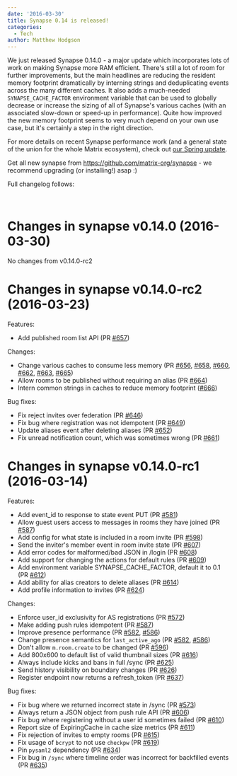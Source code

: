```yaml
---
date: '2016-03-30'
title: Synapse 0.14 is released!
categories:
  - Tech
author: Matthew Hodgson
---
```


We just released Synapse 0.14.0 - a major update which incorporates lots of work on making Synapse more RAM efficient. There's still a lot of room for further improvements, but the main headlines are reducing the resident memory footprint dramatically by interning strings and deduplicating events across the many different caches. It also adds a much-needed <code>SYNAPSE_CACHE_FACTOR</code> environment variable that can be used to globally decrease or increase the sizing of all of Synapse's various caches (with an associated slow-down or speed-up in performance). Quite how improved the new memory footprint seems to very much depend on your own use case, but it's certainly a step in the right direction.

For more details on recent Synapse performance work (and a general state of the union for the whole Matrix ecosystem), check out <a href="https://matrix.org/blog/2016/03/26/the-matrix-spring-special/">our Spring update</a>.

Get all new synapse from <a href="https://github.com/matrix-org/synapse">https://github.com/matrix-org/synapse</a> - we recommend upgrading (or installing!) asap :)

Full changelog follows:

&nbsp;
<div class="markdown-body">
<h1>Changes in synapse v0.14.0 (2016-03-30)</h1>
No changes from v0.14.0-rc2
<h1>Changes in synapse v0.14.0-rc2 (2016-03-23)</h1>
Features:
<ul>
	<li>Add published room list API (PR <a class="issue-link js-issue-link" href="https://github.com/matrix-org/synapse/pull/657" data-url="https://github.com/matrix-org/synapse/issues/657" data-id="142376806" data-error-text="Failed to load issue title" data-permission-text="Issue title is private">#657</a>)</li>
</ul>
Changes:
<ul>
	<li>Change various caches to consume less memory (PR <a class="issue-link js-issue-link" href="https://github.com/matrix-org/synapse/pull/656" data-url="https://github.com/matrix-org/synapse/issues/656" data-id="141883503" data-error-text="Failed to load issue title" data-permission-text="Issue title is private">#656</a>, <a class="issue-link js-issue-link" href="https://github.com/matrix-org/synapse/pull/658" data-url="https://github.com/matrix-org/synapse/issues/658" data-id="142428334" data-error-text="Failed to load issue title" data-permission-text="Issue title is private">#658</a>, <a class="issue-link js-issue-link" href="https://github.com/matrix-org/synapse/pull/660" data-url="https://github.com/matrix-org/synapse/issues/660" data-id="142630190" data-error-text="Failed to load issue title" data-permission-text="Issue title is private">#660</a>, <a class="issue-link js-issue-link" href="https://github.com/matrix-org/synapse/pull/662" data-url="https://github.com/matrix-org/synapse/issues/662" data-id="142908266" data-error-text="Failed to load issue title" data-permission-text="Issue title is private">#662</a>, <a class="issue-link js-issue-link" href="https://github.com/matrix-org/synapse/pull/663" data-url="https://github.com/matrix-org/synapse/issues/663" data-id="142922725" data-error-text="Failed to load issue title" data-permission-text="Issue title is private">#663</a>, <a class="issue-link js-issue-link" href="https://github.com/matrix-org/synapse/pull/665" data-url="https://github.com/matrix-org/synapse/issues/665" data-id="142938097" data-error-text="Failed to load issue title" data-permission-text="Issue title is private">#665</a>)</li>
	<li>Allow rooms to be published without requiring an alias (PR <a class="issue-link js-issue-link" href="https://github.com/matrix-org/synapse/pull/664" data-url="https://github.com/matrix-org/synapse/issues/664" data-id="142929970" data-error-text="Failed to load issue title" data-permission-text="Issue title is private">#664</a>)</li>
	<li>Intern common strings in caches to reduce memory footprint (<a class="issue-link js-issue-link" href="https://github.com/matrix-org/synapse/pull/666" data-url="https://github.com/matrix-org/synapse/issues/666" data-id="143009852" data-error-text="Failed to load issue title" data-permission-text="Issue title is private">#666</a>)</li>
</ul>
Bug fixes:
<ul>
	<li>Fix reject invites over federation (PR <a class="issue-link js-issue-link" title="Persist rejection of invites over federation" href="https://github.com/matrix-org/synapse/pull/646" data-id="140973458" data-error-text="Failed to load issue title" data-permission-text="Issue title is private">#646</a>)</li>
	<li>Fix bug where registration was not idempotent (PR <a class="issue-link js-issue-link" href="https://github.com/matrix-org/synapse/pull/649" data-url="https://github.com/matrix-org/synapse/issues/649" data-id="141252178" data-error-text="Failed to load issue title" data-permission-text="Issue title is private">#649</a>)</li>
	<li>Update aliases event after deleting aliases (PR <a class="issue-link js-issue-link" title="Update aliases event after deletion" href="https://github.com/matrix-org/synapse/pull/652" data-id="141592232" data-error-text="Failed to load issue title" data-permission-text="Issue title is private">#652</a>)</li>
	<li>Fix unread notification count, which was sometimes wrong (PR <a class="issue-link js-issue-link" href="https://github.com/matrix-org/synapse/pull/661" data-url="https://github.com/matrix-org/synapse/issues/661" data-id="142657556" data-error-text="Failed to load issue title" data-permission-text="Issue title is private">#661</a>)</li>
</ul>
<h1>Changes in synapse v0.14.0-rc1 (2016-03-14)</h1>
Features:
<ul>
	<li>Add event_id to response to state event PUT (PR <a class="issue-link js-issue-link" title="client/v1/room: include event_id in response to state event PUT" href="https://github.com/matrix-org/synapse/pull/581" data-id="134248706" data-error-text="Failed to load issue title" data-permission-text="Issue title is private">#581</a>)</li>
	<li>Allow guest users access to messages in rooms they have joined (PR <a class="issue-link js-issue-link" href="https://github.com/matrix-org/synapse/pull/587" data-url="https://github.com/matrix-org/synapse/issues/587" data-id="134846121" data-error-text="Failed to load issue title" data-permission-text="Issue title is private">#587</a>)</li>
	<li>Add config for what state is included in a room invite (PR <a class="issue-link js-issue-link" href="https://github.com/matrix-org/synapse/pull/598" data-url="https://github.com/matrix-org/synapse/issues/598" data-id="135736142" data-error-text="Failed to load issue title" data-permission-text="Issue title is private">#598</a>)</li>
	<li>Send the inviter's member event in room invite state (PR <a class="issue-link js-issue-link" href="https://github.com/matrix-org/synapse/pull/607" data-url="https://github.com/matrix-org/synapse/issues/607" data-id="136466943" data-error-text="Failed to load issue title" data-permission-text="Issue title is private">#607</a>)</li>
	<li>Add error codes for malformed/bad JSON in /login (PR <a class="issue-link js-issue-link" href="https://github.com/matrix-org/synapse/pull/608" data-url="https://github.com/matrix-org/synapse/issues/608" data-id="136642285" data-error-text="Failed to load issue title" data-permission-text="Issue title is private">#608</a>)</li>
	<li>Add support for changing the actions for default rules (PR <a class="issue-link js-issue-link" href="https://github.com/matrix-org/synapse/pull/609" data-url="https://github.com/matrix-org/synapse/issues/609" data-id="136680904" data-error-text="Failed to load issue title" data-permission-text="Issue title is private">#609</a>)</li>
	<li>Add environment variable SYNAPSE_CACHE_FACTOR, default it to 0.1 (PR <a class="issue-link js-issue-link" href="https://github.com/matrix-org/synapse/pull/612" data-url="https://github.com/matrix-org/synapse/issues/612" data-id="137568719" data-error-text="Failed to load issue title" data-permission-text="Issue title is private">#612</a>)</li>
	<li>Add ability for alias creators to delete aliases (PR <a class="issue-link js-issue-link" href="https://github.com/matrix-org/synapse/pull/614" data-url="https://github.com/matrix-org/synapse/issues/614" data-id="137594003" data-error-text="Failed to load issue title" data-permission-text="Issue title is private">#614</a>)</li>
	<li>Add profile information to invites (PR <a class="issue-link js-issue-link" href="https://github.com/matrix-org/synapse/pull/624" data-url="https://github.com/matrix-org/synapse/issues/624" data-id="138490446" data-error-text="Failed to load issue title" data-permission-text="Issue title is private">#624</a>)</li>
</ul>
Changes:
<ul>
	<li>Enforce user_id exclusivity for AS registrations (PR <a class="issue-link js-issue-link" href="https://github.com/matrix-org/synapse/pull/572" data-url="https://github.com/matrix-org/synapse/issues/572" data-id="133037977" data-error-text="Failed to load issue title" data-permission-text="Issue title is private">#572</a>)</li>
	<li>Make adding push rules idempotent (PR <a class="issue-link js-issue-link" href="https://github.com/matrix-org/synapse/pull/587" data-url="https://github.com/matrix-org/synapse/issues/587" data-id="134846121" data-error-text="Failed to load issue title" data-permission-text="Issue title is private">#587</a>)</li>
	<li>Improve presence performance (PR <a class="issue-link js-issue-link" href="https://github.com/matrix-org/synapse/pull/582" data-url="https://github.com/matrix-org/synapse/issues/582" data-id="134315572" data-error-text="Failed to load issue title" data-permission-text="Issue title is private">#582</a>, <a class="issue-link js-issue-link" href="https://github.com/matrix-org/synapse/pull/586" data-url="https://github.com/matrix-org/synapse/issues/586" data-id="134829627" data-error-text="Failed to load issue title" data-permission-text="Issue title is private">#586</a>)</li>
	<li>Change presence semantics for <code>last_active_ago</code> (PR <a class="issue-link js-issue-link" href="https://github.com/matrix-org/synapse/pull/582" data-url="https://github.com/matrix-org/synapse/issues/582" data-id="134315572" data-error-text="Failed to load issue title" data-permission-text="Issue title is private">#582</a>, <a class="issue-link js-issue-link" href="https://github.com/matrix-org/synapse/pull/586" data-url="https://github.com/matrix-org/synapse/issues/586" data-id="134829627" data-error-text="Failed to load issue title" data-permission-text="Issue title is private">#586</a>)</li>
	<li>Don't allow <code>m.room.create</code> to be changed (PR <a class="issue-link js-issue-link" href="https://github.com/matrix-org/synapse/pull/596" data-url="https://github.com/matrix-org/synapse/issues/596" data-id="135558604" data-error-text="Failed to load issue title" data-permission-text="Issue title is private">#596</a>)</li>
	<li>Add 800x600 to default list of valid thumbnail sizes (PR <a class="issue-link js-issue-link" href="https://github.com/matrix-org/synapse/pull/616" data-url="https://github.com/matrix-org/synapse/issues/616" data-id="137914530" data-error-text="Failed to load issue title" data-permission-text="Issue title is private">#616</a>)</li>
	<li>Always include kicks and bans in full /sync (PR <a class="issue-link js-issue-link" href="https://github.com/matrix-org/synapse/pull/625" data-url="https://github.com/matrix-org/synapse/issues/625" data-id="138502688" data-error-text="Failed to load issue title" data-permission-text="Issue title is private">#625</a>)</li>
	<li>Send history visibility on boundary changes (PR <a class="issue-link js-issue-link" href="https://github.com/matrix-org/synapse/pull/626" data-url="https://github.com/matrix-org/synapse/issues/626" data-id="138524888" data-error-text="Failed to load issue title" data-permission-text="Issue title is private">#626</a>)</li>
	<li>Register endpoint now returns a refresh_token (PR <a class="issue-link js-issue-link" href="https://github.com/matrix-org/synapse/pull/637" data-url="https://github.com/matrix-org/synapse/issues/637" data-id="139811456" data-error-text="Failed to load issue title" data-permission-text="Issue title is private">#637</a>)</li>
</ul>
Bug fixes:
<ul>
	<li>Fix bug where we returned incorrect state in /sync (PR <a class="issue-link js-issue-link" href="https://github.com/matrix-org/synapse/pull/573" data-url="https://github.com/matrix-org/synapse/issues/573" data-id="133215098" data-error-text="Failed to load issue title" data-permission-text="Issue title is private">#573</a>)</li>
	<li>Always return a JSON object from push rule API (PR <a class="issue-link js-issue-link" href="https://github.com/matrix-org/synapse/pull/606" data-url="https://github.com/matrix-org/synapse/issues/606" data-id="136392145" data-error-text="Failed to load issue title" data-permission-text="Issue title is private">#606</a>)</li>
	<li>Fix bug where registering without a user id sometimes failed (PR <a class="issue-link js-issue-link" href="https://github.com/matrix-org/synapse/pull/610" data-url="https://github.com/matrix-org/synapse/issues/610" data-id="137394765" data-error-text="Failed to load issue title" data-permission-text="Issue title is private">#610</a>)</li>
	<li>Report size of ExpiringCache in cache size metrics (PR <a class="issue-link js-issue-link" href="https://github.com/matrix-org/synapse/pull/611" data-url="https://github.com/matrix-org/synapse/issues/611" data-id="137537841" data-error-text="Failed to load issue title" data-permission-text="Issue title is private">#611</a>)</li>
	<li>Fix rejection of invites to empty rooms (PR <a class="issue-link js-issue-link" href="https://github.com/matrix-org/synapse/pull/615" data-url="https://github.com/matrix-org/synapse/issues/615" data-id="137638777" data-error-text="Failed to load issue title" data-permission-text="Issue title is private">#615</a>)</li>
	<li>Fix usage of <code>bcrypt</code> to not use <code>checkpw</code> (PR <a class="issue-link js-issue-link" href="https://github.com/matrix-org/synapse/pull/619" data-url="https://github.com/matrix-org/synapse/issues/619" data-id="137949188" data-error-text="Failed to load issue title" data-permission-text="Issue title is private">#619</a>)</li>
	<li>Pin <code>pysaml2</code> dependency (PR <a class="issue-link js-issue-link" href="https://github.com/matrix-org/synapse/pull/634" data-url="https://github.com/matrix-org/synapse/issues/634" data-id="139556355" data-error-text="Failed to load issue title" data-permission-text="Issue title is private">#634</a>)</li>
	<li>Fix bug in <code>/sync</code> where timeline order was incorrect for backfilled events (PR <a class="issue-link js-issue-link" href="https://github.com/matrix-org/synapse/pull/635" data-url="https://github.com/matrix-org/synapse/issues/635" data-id="139635294" data-error-text="Failed to load issue title" data-permission-text="Issue title is private">#635</a>)</li>
</ul>
</div>
